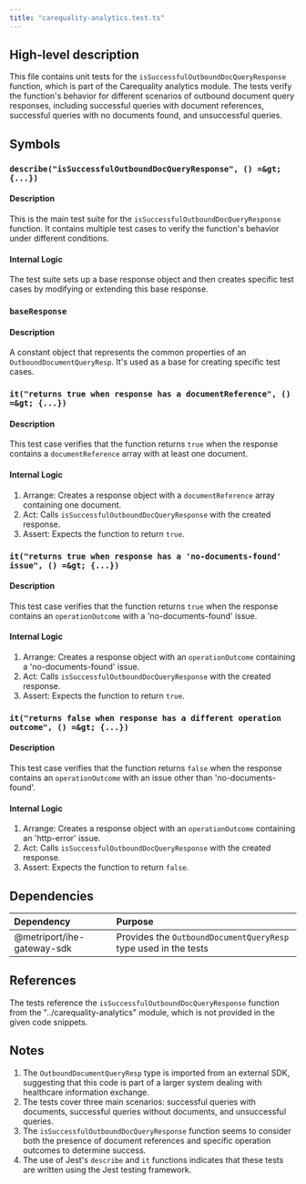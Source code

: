 ```yaml
---
title: "carequality-analytics.test.ts"
---
```


## High-level description
This file contains unit tests for the `isSuccessfulOutboundDocQueryResponse` function, which is part of the Carequality analytics module. The tests verify the function's behavior for different scenarios of outbound document query responses, including successful queries with document references, successful queries with no documents found, and unsuccessful queries.

## Symbols

### `describe("isSuccessfulOutboundDocQueryResponse", () =&gt; {...})`
#### Description
This is the main test suite for the `isSuccessfulOutboundDocQueryResponse` function. It contains multiple test cases to verify the function's behavior under different conditions.

#### Internal Logic
The test suite sets up a base response object and then creates specific test cases by modifying or extending this base response.

### `baseResponse`
#### Description
A constant object that represents the common properties of an `OutboundDocumentQueryResp`. It's used as a base for creating specific test cases.

### `it("returns true when response has a documentReference", () =&gt; {...})`
#### Description
This test case verifies that the function returns `true` when the response contains a `documentReference` array with at least one document.

#### Internal Logic
1. Arrange: Creates a response object with a `documentReference` array containing one document.
2. Act: Calls `isSuccessfulOutboundDocQueryResponse` with the created response.
3. Assert: Expects the function to return `true`.

### `it("returns true when response has a 'no-documents-found' issue", () =&gt; {...})`
#### Description
This test case verifies that the function returns `true` when the response contains an `operationOutcome` with a 'no-documents-found' issue.

#### Internal Logic
1. Arrange: Creates a response object with an `operationOutcome` containing a 'no-documents-found' issue.
2. Act: Calls `isSuccessfulOutboundDocQueryResponse` with the created response.
3. Assert: Expects the function to return `true`.

### `it("returns false when response has a different operation outcome", () =&gt; {...})`
#### Description
This test case verifies that the function returns `false` when the response contains an `operationOutcome` with an issue other than 'no-documents-found'.

#### Internal Logic
1. Arrange: Creates a response object with an `operationOutcome` containing an 'http-error' issue.
2. Act: Calls `isSuccessfulOutboundDocQueryResponse` with the created response.
3. Assert: Expects the function to return `false`.

## Dependencies
| Dependency | Purpose |
|:-----------|:--------|
| @metriport/ihe-gateway-sdk | Provides the `OutboundDocumentQueryResp` type used in the tests |

## References
The tests reference the `isSuccessfulOutboundDocQueryResponse` function from the "../carequality-analytics" module, which is not provided in the given code snippets.

## Notes
1. The `OutboundDocumentQueryResp` type is imported from an external SDK, suggesting that this code is part of a larger system dealing with healthcare information exchange.
2. The tests cover three main scenarios: successful queries with documents, successful queries without documents, and unsuccessful queries.
3. The `isSuccessfulOutboundDocQueryResponse` function seems to consider both the presence of document references and specific operation outcomes to determine success.
4. The use of Jest's `describe` and `it` functions indicates that these tests are written using the Jest testing framework.
